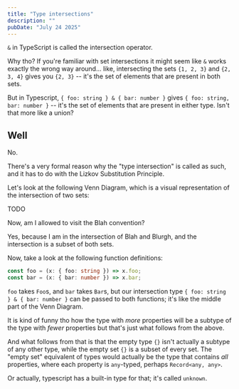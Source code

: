 ```yaml
---
title: "Type intersections"
description: ""
pubDate: "July 24 2025"
---
```


`&` in TypeScript is called the intersection operator.

Why tho? If you're familiar with set intersections it might
seem like `&` works exactly the wrong way around... like,
intersecting the sets `{1, 2, 3}` and `{2, 3, 4}` gives you
`{2, 3}` -- it's the set of elements that are present
in both sets.

But in Typescript, `{ foo: string } & { bar: number }` gives
`{ foo: string, bar: number }` -- it's the set of elements that
are present in either type. Isn't that more like a union?

## Well

No.

There's a very formal reason why the "type intersection" is called
as such, and it has to do with the Lizkov Substitution Principle.

Let's look at the following Venn Diagram, which is a visual
representation of the intersection of two sets:

TODO

Now, am I allowed to visit the Blah convention?

Yes, because I am in the intersection of Blah and Blurgh, and
the intersection is a subset of both sets.

Now, take a look at the following function definitions:

```ts
const foo = (x: { foo: string }) => x.foo;
const bar = (x: { bar: number }) => x.bar;
```

`foo` takes `Foo`s, and `bar` takes `Bar`s, but our intersection
type `{ foo: string } & { bar: number }` can be passed to both
functions; it's like the middle part of the Venn Diagram.

It is kind of funny tho how the type with _more_ properties
will be a subtype of the type with _fewer_ properties but that's
just what follows from the above.

And what follows from that is that the empty type `{}` isn't
actually a subtype of any other type, while the empty set `{}`
is a subset of every set. The "empty set" equivalent of types
would actually be the type that contains _all_ properties, where
each property is `any`-typed, perhaps `Record<any, any>`.

Or actually, typescript has a built-in type for that; it's called `unknown`.
